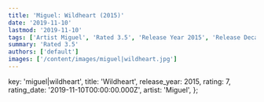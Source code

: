 ```yaml
---
title: 'Miguel: Wildheart (2015)'
date: '2019-11-10'
lastmod: '2019-11-10'
tags: ['Artist Miguel', 'Rated 3.5', 'Release Year 2015', 'Release Decade 2010']
summary: 'Rated 3.5'
authors: ['default']
images: ['/content/images/miguel|wildheart.jpg']
---
```


  key: 'miguel|wildheart',
  title: 'Wildheart',
  release_year: 2015,
  rating: 7,
  rating_date: '2019-11-10T00:00:00.000Z',
  artist: 'Miguel',
};

<MusicRating data={data} />

